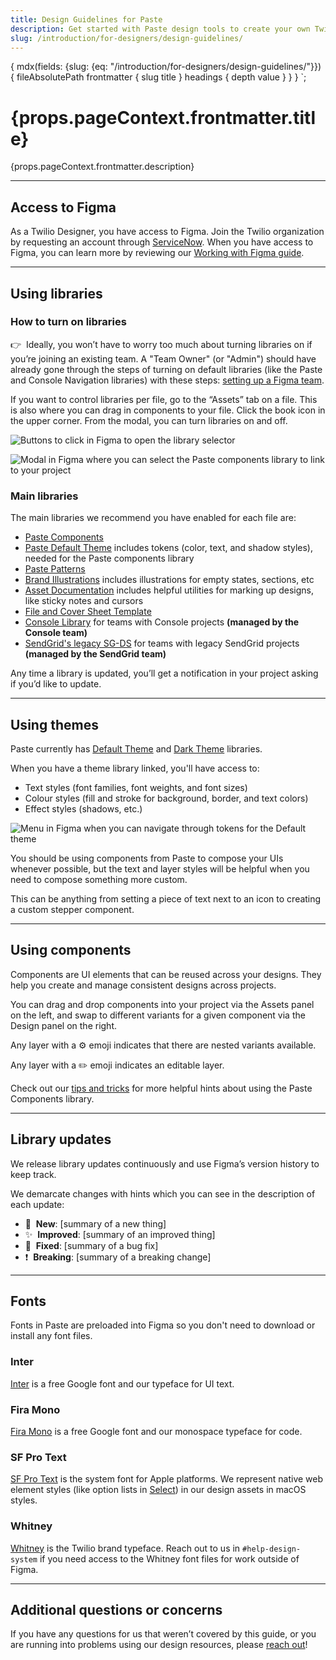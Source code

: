 ```yaml
---
title: Design Guidelines for Paste
description: Get started with Paste design tools to create your own Twilio customer experiences and prototypes.
slug: /introduction/for-designers/design-guidelines/
---
```




  {
    mdx(fields: {slug: {eq: "/introduction/for-designers/design-guidelines/"}}) {
      fileAbsolutePath
      frontmatter {
        slug
        title
      }
      headings {
        depth
        value
      }
    }
  }
`;

<content>

<h1>{props.pageContext.frontmatter.title}</h1>

<Paragraph>{props.pageContext.frontmatter.description}</Paragraph>

</content>

---

<contentwrapper>

<PageAside data={props.data.mdx} />

<content>

## Access to Figma

As a Twilio Designer, you have access to Figma. Join the Twilio organization by requesting an
account through [ServiceNow](https://twilio.service-now.com/sp/). When you have access to Figma, you can learn more by reviewing our [Working with Figma guide](https://www.figma.com/file/WiJFrYa9YpIcFUmT06gTn0/Working-with-Figma).

---

## Using libraries

### How to turn on libraries

👉&nbsp;&nbsp;Ideally, you won’t have to worry too much about turning libraries on if you’re
joining an existing team. A "Team Owner" (or "Admin") should have already gone through
the steps of turning on default libraries (like the Paste and Console Navigation
libraries) with these steps: [setting up a Figma team](https://docs.google.com/document/d/1IOBY2kxdHB6b8nlSWIFOLK7TKTV-Xxv7czzCZIVTAxg/edit#heading=h.f209dtpr7col).

If you want to control libraries per file, go to the “Assets” tab on a file. This is
also where you can drag in components to your file. Click the book icon in the upper
corner. From the modal, you can turn libraries on and off.

![Buttons to click in Figma to open the library selector](../../../../assets/images/design-guidelines/figma-open-library-modal.png)

![Modal in Figma where you can select the Paste components library to link to your project](../../../../assets/images/design-guidelines/figma-link-paste-libraries.png)

### Main libraries

The main libraries we recommend you have enabled for each file are:

- [Paste Components](https://www.figma.com/file/E6KUvMhioUmAgN0nwmReTM/Paste-Components)
- [Paste Default Theme](https://www.figma.com/file/OZKRQFOkOAl413m5JVIYE6/Paste-Default-Theme) includes tokens (color, text, and shadow styles), needed for the Paste components library
- [Paste Patterns](https://www.figma.com/file/S4z0Kqjb9AYosnkRQldLte/Paste-Patterns)
- [Brand Illustrations](https://www.figma.com/file/XeA9WNBcoojrdJbiz5Nj5q/Brand-Illustrations) includes illustrations for empty states, sections, etc
- [Asset Documentation](https://www.figma.com/file/GfY11A2VW638eFK48nDtdE/Asset-Documentation) includes helpful utilities for marking up designs, like sticky notes and cursors
- [File and Cover Sheet Template](https://www.figma.com/file/RfZYRjUH56rZ0qe0veqRJA/File-and-Cover-Sheet-Template)
- [Console Library](https://www.figma.com/file/vvdKgsO8OLcn7Q6FmuhWtl/Console-Library) for teams with Console projects **(managed by the Console team)**
- [SendGrid's legacy SG-DS](https://www.figma.com/file/YgSlHVVKgdCY2BzdTbHsPf/SG-DS) for teams with legacy SendGrid projects **(managed by the SendGrid team)**

Any time a library is updated, you’ll get a notification in your project asking if you’d like to update.

---

## Using themes

Paste currently has [Default Theme](https://www.figma.com/file/OZKRQFOkOAl413m5JVIYE6/Paste-Default-Theme) and
[Dark Theme](https://www.figma.com/file/TZMBaCxXkX8u5aVRVYboid/Paste-Dark-Theme?node-id=0%3A1) libraries.

When you have a theme library linked, you'll have access to:

- Text styles (font families, font weights, and font sizes)
- Colour styles (fill and stroke for background, border, and text colors)
- Effect styles (shadows, etc.)

![Menu in Figma when you can navigate through tokens for the Default theme](../../../../assets/images/design-guidelines/token-styles.png)

You should be using components from Paste to compose your UIs whenever possible, but the text and layer styles will be helpful when you need to compose something more custom.

This can be anything from setting a piece of text next to an icon to creating a custom stepper component.

---

## Using components

Components are UI elements that can be reused across your designs. They help you create and manage consistent designs across projects.

You can drag and drop components into your project via the Assets panel on the left, and swap to different variants for a given component via the Design panel on the right.

Any layer with a ⚙️ emoji indicates that there are nested variants available.

Any layer with a ✏️ emoji indicates an editable layer.

Check out our [tips and tricks](https://www.figma.com/file/WiJFrYa9YpIcFUmT06gTn0/Working-with-Figma?node-id=155%3A126) for more helpful hints about using the Paste Components library.

---

## Library updates

We release library updates continuously and use Figma’s version history to keep track.

We demarcate changes with hints which you can see in the description of each update:

- 🚀&nbsp;&nbsp;**New**: [summary of a new thing]
- ✨&nbsp;&nbsp;**Improved**: [summary of an improved thing]
- 🐛&nbsp;&nbsp;**Fixed**: [summary of a bug fix]
- ❗️&nbsp;&nbsp;**Breaking**: [summary of a breaking change]

---

## Fonts

Fonts in Paste are preloaded into Figma so you don't need to download or install any font files.

### Inter

[Inter](https://fonts.google.com/specimen/Inter) is a free Google font and our typeface for UI text.

### Fira Mono

[Fira Mono](https://fonts.google.com/specimen/Fira+Mono?query=fira+mono) is a free Google font and our monospace typeface for code.

### SF Pro Text

[SF Pro Text](https://developer.apple.com/fonts/) is the system font for Apple platforms. We represent native web element styles (like option lists in [Select](/components/select/)) in our design assets in macOS styles.

### Whitney

[Whitney](https://www.twilio.com/brand/elements/typography) is the Twilio brand typeface. Reach out to us in `#help-design-system` if you need access to the Whitney font files for work outside of Figma.

---

## Additional questions or concerns

If you have any questions for us that weren’t covered by this guide, or you are running into problems using our design resources, please [reach out](/introduction/working-with-us)!

</content>

</contentwrapper>
